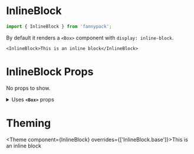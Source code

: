 
# InlineBlock

```js
import { InlineBlock } from 'fannypack';
```

By default it renders a `<Box>` component with `display: inline-block`.

```jsx-live
<InlineBlock>This is an inline block</InlineBlock>
```

# InlineBlock Props

<!-- Automatically generated -->

No props to show.

<details><summary>Uses <code><strong>&#60;Box&#62;</strong></code> props</summary>

### **`use`**

```
string | ComponentClass<any, any> | FunctionComponent<any>
```

### **`className`**

```
string
```

### **`children`**

```
string | number | boolean | {} | ReactElement<any, string | ((props: any) => ReactElement<any, string | ... | (new (props: any) => Component<any, any, any>)>) | (new (props: any) => Component<any, any, any>)> | ReactNodeArray | ReactPortal | ((props: BoxProps) => ReactNode)
```

### **`overrides`**

```
{ base?: any; }
```

### **`showBreakpoint`**

```
string
```

### **`hiddenBreakpoint`**

```
string
```

</details>
        

# Theming

<Theme component={InlineBlock} overrides={['InlineBlock.base']}>This is an inline block</Theme>
